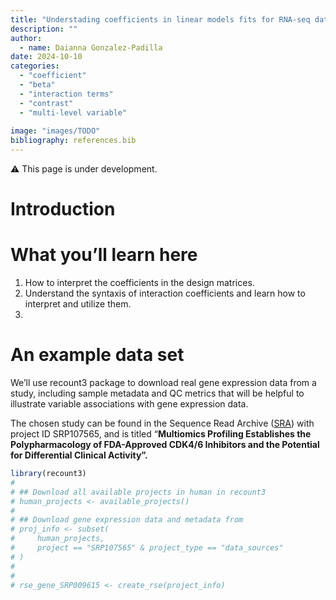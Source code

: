 ```yaml
---
title: "Understading coefficients in linear models fits for RNA-seq data"
description: ""
author:
  - name: Daianna Gonzalez-Padilla
date: 2024-10-10
categories:
  - "coefficient"
  - "beta"
  - "interaction terms"
  - "contrast"
  - "multi-level variable"
  
image: "images/TODO"
bibliography: references.bib
---
```


⚠️ This page is under development.

# Introduction

# What you'll learn here

1.  How to interpret the coefficients in the design matrices.
2.  Understand the syntaxis of interaction coefficients and learn how to interpret and utilize them.
3.  

# An example data set

We'll use recount3 package to download real gene expression data from a study, including sample metadata and QC metrics that will be helpful to illustrate variable associations with gene expression data.

The chosen study can be found in the Sequence Read Archive ([SRA](https://www.ncbi.nlm.nih.gov/sra)) with project ID SRP107565, and is titled "**Multiomics Profiling Establishes the Polypharmacology of FDA-Approved CDK4/6 Inhibitors and the Potential for Differential Clinical Activity".**

```r
library(recount3)
# 
# ## Download all available projects in human in recount3
# human_projects <- available_projects()
# 
# ## Download gene expression data and metadata from 
# proj_info <- subset(
#     human_projects,
#     project == "SRP107565" & project_type == "data_sources"
# )
# 
# 
# rse_gene_SRP009615 <- create_rse(project_info)
```
